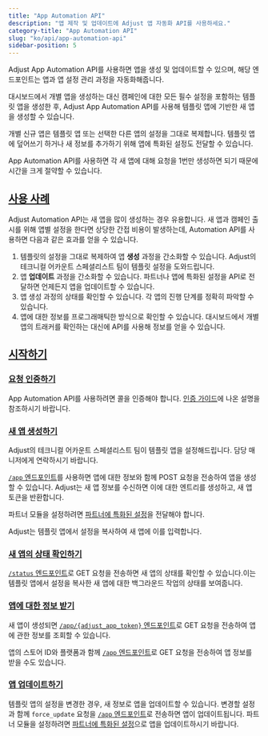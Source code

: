 ```yaml
---
title: "App Automation API"
description: "앱 제작 및 업데이트에 Adjust 앱 자동화 API를 사용하세요."
category-title: "App Automation API"
slug: "ko/api/app-automation-api"
sidebar-position: 5
---
```


Adjust App Automation API를 사용하면 앱을 생성 및 업데이트할 수 있으며, 해당 엔드포인트는 앱과 앱 설정 관리 과정을 자동화해줍니다.

대시보드에서 개별 앱을 생성하는 대신 캠페인에 대한 모든 필수 설정을 포함하는 템플릿 앱을 생성한 후, Adjust App Automation API를 사용해 템플릿 앱에 기반한 새 앱을 생성할 수 있습니다.

개별 신규 앱은 템플릿 앱 또는 선택한 다른 앱의 설정을 그대로 복제합니다. 템플릿 앱에 덮어쓰기 하거나 새 정보를 추가하기 위해 앱에 특화된 설정도 전달할 수 있습니다.

App Automation API를 사용하면 각 새 앱에 대해 요청을 1번만 생성하면 되기 때문에 시간을 크게 절약할 수 있습니다.

## [사용 사례](use-cases)

Adjust Automation API는 새 앱을 많이 생성하는 경우 유용합니다. 새 앱과 캠페인 출시를 위해 앱별 설정을 한다면 상당한 간접 비용이 발생하는데, Automation API를 사용하면 다음과 같은 효과를 얻을 수 있습니다.

1. 템플릿의 설정을 그대로 복제하여 앱 **생성** 과정을 간소화할 수 있습니다. Adjust의 테크니컬 어카운트 스페셜리스트 팀이 템플릿 설정을 도와드립니다.
2. 앱 **업데이트** 과정을 간소화할 수 있습니다. 파트너나 앱에 특화된 설정을 API로 전달하면 언제든지 앱을 업데이트할 수 있습니다.
3. 앱 생성 과정의 상태를 확인할 수 있습니다. 각 앱의 진행 단계를 정확히 파악할 수 있습니다.
4. 앱에 대한 정보를 프로그래매틱한 방식으로 확인할 수 있습니다. 대시보드에서 개별 앱의 트래커를 확인하는 대신에 API를 사용해 정보를 얻을 수 있습니다.

## [시작하기](get-started)

### [요청 인증하기](authenticate-your-requests)

App Automation API를 사용하려면 콜을 인증해야 합니다. [인증 가이드](/ko/api/app-automation-api/authentication)에 나온 설명을 참조하시기 바랍니다.

### [새 앱 생성하기](create-new-apps)

<Callout type="note">

Adjust의 테크니컬 어카운트 스페셜리스트 팀이 템플릿 앱을 설정해드립니다. 담당 매니저에게 연락하시기 바랍니다.

</Callout>

[`/app` 엔드포인트](/ko/api/app-automation-api/app-endpoint)를 사용하면 앱에 대한 정보와 함께 POST 요청을 전송하여 앱을 생성할 수 있습니다. Adjust는 새 앱 정보를 수신하면 이에 대한 엔트리를 생성하고, 새 앱 토큰을 반환합니다.

파트너 모듈을 설정하려면 [파트너에 특화된 설정](/ko/api/app-automation-api/channel-setup)을 전달해야 합니다.

Adjust는 템플릿 앱에서 설정을 복사하여 새 앱에 이를 입력합니다.

### [새 앱의 상태 확인하기](check-the-status-of-your-new-app)

[`/status` 엔드포인트](/ko/api/app-automation-api/status-endpoint)로 GET 요청을 전송하면 새 앱의 상태를 확인할 수 있습니다.이는 템플릿 앱에서 설정을 복사한 새 앱에 대한 백그라운드 작업의 상태를 보여줍니다.

### [앱에 대한 정보 받기](get-information-about-your-app)

새 앱이 생성되면 [`/app/{adjust_app_token}` 엔드포인트](/ko/api/app-automation-api/app-endpoint#app-token-parameters)로 GET 요청을 전송하여 앱에 관한 정보를 조회할 수 있습니다.

앱의 스토어 ID와 플랫폼과 함께 [`/app` 엔드포인트](/ko/api/app-automation-api/app-endpoint)로 GET 요청을 전송하여 앱 정보를 받을 수도 있습니다.

### [앱 업데이트하기](update-your-app)

템플릿 앱의 설정을 변경한 경우, 새 정보로 앱을 업데이트할 수 있습니다. 변경할 설정과 함께 `force_update` 요청을 [`/app` 엔드포인트](/ko/api/app-automation-api/app-endpoint)로 전송하면 앱이 업데이트됩니다. 파트너 모듈을 설정하려면 [파트너에 특화된 설정](/ko/api/app-automation-api/channel-setup)으로 앱을 업데이트하시기 바랍니다.
